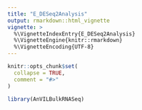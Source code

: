 ```yaml
---
title: "E_DESeq2Analysis"
output: rmarkdown::html_vignette
vignette: >
  %\VignetteIndexEntry{E_DESeq2Analysis}
  %\VignetteEngine{knitr::rmarkdown}
  %\VignetteEncoding{UTF-8}
---
```


```r
knitr::opts_chunk$set(
  collapse = TRUE,
  comment = "#>"
)
```

```r
library(AnVILBulkRNASeq)
```
